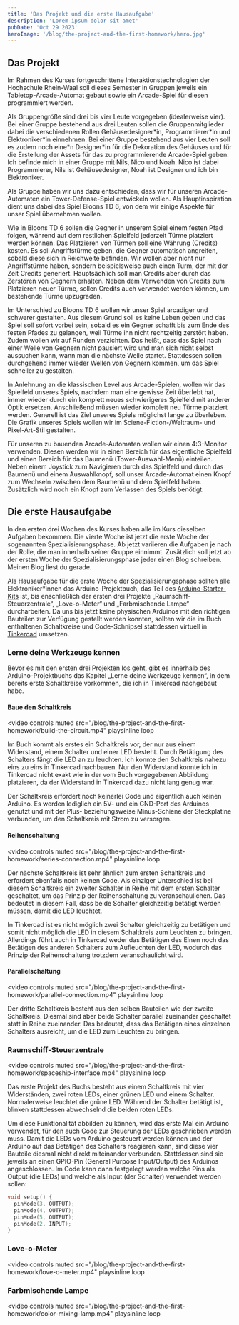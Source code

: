 ```yaml
---
title: 'Das Projekt und die erste Hausaufgabe'
description: 'Lorem ipsum dolor sit amet'
pubDate: 'Oct 29 2023'
heroImage: '/blog/the-project-and-the-first-homework/hero.jpg'
---
```


## Das Projekt

Im Rahmen des Kurses fortgeschrittene Interaktionstechnologien der Hochschule
Rhein-Waal soll dieses Semester in Gruppen jeweils ein Tabletop-Arcade-Automat
gebaut sowie ein Arcade-Spiel für diesen programmiert werden.

Als Gruppengröße sind drei bis vier Leute vorgegeben (idealerweise vier). Bei
einer Gruppe bestehend aus drei Leuten sollen die Gruppenmitglieder dabei die
verschiedenen Rollen Gehäusedesigner\*in, Programmierer\*in und Elektroniker\*in
einnehmen. Bei einer Gruppe bestehend aus vier Leuten soll es zudem noch eine\*n
Designer\*in für die Dekoration des Gehäuses und für die Erstellung der Assets
für das zu programmierende Arcade-Spiel geben. Ich befinde mich in einer Gruppe
mit Nils, Nico und Noah. Nico ist dabei Programmierer, Nils ist Gehäusedesigner,
Noah ist Designer und ich bin Elektroniker.

Als Gruppe haben wir uns dazu entschieden, dass wir für unseren Arcade-Automaten
ein Tower-Defense-Spiel entwickeln wollen. Als Hauptinspiration dient uns
dabei das Spiel Bloons TD 6, von dem wir einige Aspekte für unser Spiel
übernehmen wollen.

Wie in Bloons TD 6 sollen die Gegner in unserem Spiel einem festen Pfad folgen,
während auf dem restlichen Spielfeld jederzeit Türme platziert werden können.
Das Platzieren von Türmen soll eine Währung (Credits) kosten. Es soll
Angriffstürme geben, die Gegner automatisch angreifen, sobald diese sich in
Reichweite befinden. Wir wollen aber nicht nur Angriffstürme haben, sondern
beispielsweise auch einen Turm, der mit der Zeit Credits generiert.
Hauptsächlich soll man Credits aber durch das Zerstören von Gegnern erhalten.
Neben dem Verwenden von Credits zum Platzieren neuer Türme, sollen Credits auch
verwendet werden können, um bestehende Türme upzugraden.

Im Unterschied zu Bloons TD 6 wollen wir unser Spiel arcadiger und schwerer
gestalten. Aus diesem Grund soll es keine Leben geben und das Spiel soll sofort
vorbei sein, sobald es ein Gegner schafft bis zum Ende des festen Pfades zu
gelangen, weil Türme ihn nicht rechtzeitig zerstört haben. Zudem wollen wir auf
Runden verzichten. Das heißt, dass das Spiel nach einer Welle von Gegnern nicht
pausiert wird und man sich nicht selbst aussuchen kann, wann man die nächste
Welle startet. Stattdessen sollen durchgehend immer wieder Wellen von Gegnern
kommen, um das Spiel schneller zu gestalten.

In Anlehnung an die klassischen Level aus Arcade-Spielen, wollen wir das
Spielfeld unseres Spiels, nachdem man eine gewisse Zeit überlebt hat, immer
wieder durch ein komplett neues schwierigeres Spielfeld mit anderer Optik
ersetzen. Anschließend müssen wieder komplett neu Türme platziert werden.
Generell ist das Ziel unseres Spiels möglichst lange zu überleben. Die Grafik
unseres Spiels wollen wir im Sciene-Fiction-/Weltraum- und Pixel-Art-Stil
gestalten.

Für unseren zu bauenden Arcade-Automaten wollen wir einen 4:3-Monitor verwenden.
Diesen werden wir in einen Bereich für das eigentliche Spielfeld und einen
Bereich für das Baumenü (Tower-Auswahl-Menü) einteilen. Neben einem Joystick
zum Navigieren durch das Spielfeld und durch das Baumenü und einem Auswahlknopf,
soll unser Arcade-Automat einen Knopf zum Wechseln zwischen dem Baumenü und
dem Spielfeld haben. Zusätzlich wird noch ein Knopf zum Verlassen des Spiels
benötigt.

## Die erste Hausaufgabe

In den ersten drei Wochen des Kurses haben alle im Kurs dieselben Aufgaben
bekommen. Die vierte Woche ist jetzt die erste Woche der sogenannten
Spezialisierungsphase. Ab jetzt variieren die Aufgaben je nach der Rolle, die
man innerhalb seiner Gruppe einnimmt. Zusätzlich soll jetzt ab der ersten Woche
der Spezialisierungsphase jeder einen Blog schreiben. Meinen Blog liest du
gerade.

Als Hausaufgabe für die erste Woche der Spezialisierungsphase sollten alle
Elektroniker\*innen das Arduino-Projektbuch, das Teil des
[Arduino-Starter-Kits](https://store.arduino.cc/products/arduino-starter-kit-multi-language?variant=35642516308119)
ist, bis enschließlich der ersten drei Projekte „Raumschiff-Steuerzentrale“,
„Love-o-Meter“ und „Farbmischende Lampe“ durcharbeiten. Da uns bis jetzt keine
physischen Arduinos mit den richtigen Bauteilen zur Verfügung gestellt werden
konnten, sollten wir die im Buch enthaltenen Schaltkreise und Code-Schnipsel
stattdessen virtuell in [Tinkercad](https://www.tinkercad.com/circuits)
umsetzen.

### Lerne deine Werkzeuge kennen

Bevor es mit den ersten drei Projekten los geht, gibt es innerhalb des
Arduino-Projektbuchs das Kapitel „Lerne deine Werkzeuge kennen“, in dem bereits
erste Schaltkreise vorkommen, die ich in Tinkercad nachgebaut habe.

#### Baue den Schaltkreis

<video
	controls
	muted
	src="/blog/the-project-and-the-first-homework/build-the-circuit.mp4"
	playsinline
	loop
></video>

Im Buch kommt als erstes ein Schaltkreis vor, der nur aus einem Widerstand,
einem Schalter und einer LED besteht. Durch Betätigung des Schalters fängt die
LED an zu leuchten. Ich konnte den Schaltkreis nahezu eins zu eins in Tinkercad
nachbauen. Nur den Widerstand konnte ich in Tinkercad nicht exakt wie in der vom
Buch vorgegebenen Abbildung platzieren, da der Widerstand in Tinkercad dazu
nicht lang genug war.

Der Schaltkreis erfordert noch keinerlei Code und eigentlich auch keinen
Arduino. Es werden lediglich ein 5V- und ein GND-Port des Arduinos
genutzt und mit der Plus- beziehungsweise Minus-Schiene der Steckplatine
verbunden, um den Schaltkreis mit Strom zu versorgen.

#### Reihenschaltung

<video
	controls
	muted
	src="/blog/the-project-and-the-first-homework/series-connection.mp4"
	playsinline
	loop
></video>

Der nächste Schaltkreis ist sehr ähnlich zum ersten Schaltkreis und erfordert
ebenfalls noch keinen Code. Als einziger Unterschied ist bei diesem Schaltkreis
ein zweiter Schalter in Reihe mit dem ersten Schalter geschaltet, um das
Prinzip der Reihenschaltung zu veranschaulichen. Das bedeutet in diesem Fall,
dass beide Schalter gleichzeitig betätigt werden müssen, damit die LED leuchtet.

In Tinkercad ist es nicht möglich zwei Schalter gleichzeitig zu betätigen und
somit nicht möglich die LED in diesem Schaltkreis zum Leuchten zu bringen. 
Allerdings führt auch in Tinkercad weder das Betätigen des Einen noch das
Betätigen des anderen Schalters zum Aufleuchten der LED, wodurch das Prinzip
der Reihenschaltung trotzdem veranschaulicht wird.

#### Parallelschaltung

<video
	controls
	muted
	src="/blog/the-project-and-the-first-homework/parallel-connection.mp4"
	playsinline
	loop
></video>

Der dritte Schaltkreis besteht aus den selben Bauteilen wie der zweite
Schaltkreis. Diesmal sind aber beide Schalter parallel zueinander geschaltet
statt in Reihe zueinander. Das bedeutet, dass das Betätigen eines einzelnen
Schalters ausreicht, um die LED zum Leuchten zu bringen.

### Raumschiff-Steuerzentrale

<video
	controls
	muted
	src="/blog/the-project-and-the-first-homework/spaceship-interface.mp4"
	playsinline
	loop
></video>

Das erste Projekt des Buchs besteht aus einem Schaltkreis mit vier Widerständen,
zwei roten LEDs, einer grünen LED und einem Schalter. Normalerweise leuchtet
die grüne LED. Während der Schalter betätigt ist, blinken stattdessen
abwechselnd die beiden roten LEDs.

Um diese Funktionalität abbilden zu können, wird das erste Mal ein Arduino
verwendet, für den auch Code zur Steuerung der LEDs geschrieben werden muss.
Damit die LEDs vom Arduino gesteuert werden können und der Arduino auf das
Betätigen des Schalters reagieren kann, sind diese vier Bauteile diesmal nicht
direkt miteinander verbunden. Stattdessen sind sie jeweils an einen GPIO-Pin
(General Purpose Input/Output) des Arduinos angeschlossen. Im Code kann dann
festgelegt werden welche Pins als Output (die LEDs) und welche als Input
(der Schalter) verwendet werden sollen:

```cpp
void setup() {
  pinMode(3, OUTPUT);
  pinMode(4, OUTPUT);
  pinMode(5, OUTPUT);
  pinMode(2, INPUT);
}
```

### Love-o-Meter

<video
	controls
	muted
	src="/blog/the-project-and-the-first-homework/love-o-meter.mp4"
	playsinline
	loop
></video>

### Farbmischende Lampe

<video
	controls
	muted
	src="/blog/the-project-and-the-first-homework/color-mixing-lamp.mp4"
	playsinline
	loop
></video>
